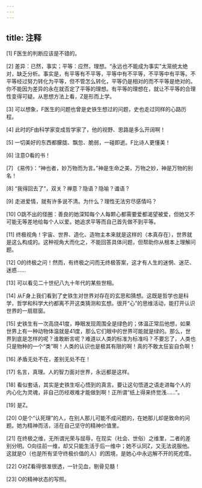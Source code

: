 ```yaml
---
---
---
```

title: 注释
---





[1] F医生的判断应该是不错的。

[2] 差异：已然，事实；平等：应然，理想。“永远也不能成为事实”太笼统太绝对，缺乏分析。事实是，有平等有不平等，平等中有不平等，不平等中有平等。不平等经过努力转化为平等，但不管怎么转化，平等仍是相对的而不平等是绝对的。你不能因为差异的永在就否定了平等的理想。有平等的理想在，就让不平等的合理性变得可疑。从思想方法上看，Z是形而上学。

[3] 可以想象，F医生的问题也曾是史铁生想过的问题，史也走过同样的心路历程。

[4] 此时的F由科学家变成哲学家了，他的视野、思路是多么开阔啊！

[5] 一切美好的东西都朦胧、飘忽、脆弱，一碰即逝。F比诗人更懂美！

[6] 注意O看的书！

[7] 《易传》：“神也者，妙万物而为言。”神是生命之美，万物之妙，神是万物的别名！

[8] “我得回去了”，双关？禅意？隐语？隐喻？谶语？

[9] 走进爱情，就有许多说不清。为什么？理性无法穷尽感情吗？

[10] O跳不出的怪圈：善良的她深知每个人每颗心都需要爱都渴望被爱，但她又不可能无等差地给每个人以爱。她追求平等而自己首先做不到平等。

[11] 终极视角！宇宙、世界、造化、造物主本来就是这样的（本真存在），世界就是这么构成的。这种视角大而化之，不能回答具体问题，但帮助你从根本上理解问题。

[12] O的终极之问！然而，有终极之问而无终极答案，这才有人生的迷惘、迷茫、迷惑……

[13] 可以看见二十世纪八九十年代的某些世相。

[14] 从F身上我们看到了史铁生对世界对存在的玄思和猜想。这既是哲学也是科学，哲学和科学大约都离不开这类猜测和玄想。很开“心”的思维活动，能打开认识世界的一扇扇窗。

[15] 史铁生有一次高烧41度，睁眼发现周围全是绿色的；体温正常后他想，如果世界上有一种动物体温就是41度，那么它们眼中的世界可能就是绿的。那么，世界到底是怎样的呢？谁敢断言呢？难道以人类的标准为标准吗？不要忘了，人类也只是物种的一个“类”啊！人类的认识也是极其有限的啊！真的不敢太狂妄自负啊！

[16] 矛盾无处不在，差别无处不在！

[17] 名言，真理。人的智力面对世界，永远都是这样。

[18] 看似套话，其实是史铁生呕心悟到的真言。要让这句悟道之语走进每个人的内心化为灵魂，非自己历经艰难才能做到啊！正所谓“纸上得来终觉浅……”。

[19] 是Z。

[20] O是个“认死理”的人，在别人那儿可能不成问题的，在她那儿却是致命的问题。她为精神而活，活在自己坚守的精神价值里。

[21] 在终极之维，无所谓光荣与屈辱，在现实（社会、世俗）之维里，二者的差别分明。O向往前一维，却又只能生活于后一维中；她不认同Z，又无法说服他。这就是O（也是所有坚守终极价值的人）的困境，是她心中永远解不开的死疙瘩。

[22] O对Z看得很准很透，一针见血，剔骨见髓！

[23] O的精神状态的写照。